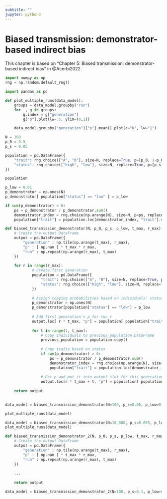 ```yaml
---
subtitle: ""
jupyter: python3
---
```


# Biased transmission: demonstrator-based indirect bias {#sec-demonstrator-biased-transmission}

:::{.callout-note}
This chapter is based on "Chapter 5: Biased transmission: demonstrator-based indirect bias" in @Acerbi2022.
:::

```python
import numpy as np 
rng = np.random.default_rng()

import pandas as pd
```

```python
def plot_multiple_runs(data_model):
    groups = data_model.groupby("run")
    for _, g in groups:
        g.index = g["generation"]
        g["p"].plot(lw=.5, ylim=(0,1))

    data_model.groupby("generation")["p"].mean().plot(c="k", lw="1")
```

```python
N = 100
p_0 = 0.5
p_s = 0.05
```

```python
population = pd.DataFrame({
    "trait": rng.choice(["A", "B"], size=N, replace=True, p=[p_0, 1-p_0]),
    "status": rng.choice(["high", "low"], size=N, replace=True, p=[p_s, 1-p_s])
})
```

```python
population
```

```python
p_low = 0.01
p_demonstrator = np.ones(N)
p_demonstrator[ population["status"] == "low" ] = p_low
```

```python
if sum(p_demonstrator) > 0:
    ps = p_demonstrator / p_demonstrator.sum()
    demonstrator_index = rng.choice(np.arange(N), size=N, p=ps, replace=True)
    population["trait"] = population.loc[demonstrator_index, "trait"].values
```

```python
def biased_transmission_demonstrator(N, p_0, p_s, p_low, t_max, r_max):
    # Create the output DataFrame
    output = pd.DataFrame({
        "generation" : np.tile(np.arange(t_max), r_max),
        "p" : [ np.nan ] * t_max * r_max,
        "run" : np.repeat(np.arange(r_max), t_max)
    })
    
    for r in range(r_max):
            # Create first generation
            population = pd.DataFrame({
                "trait": rng.choice(["A", "B"], size=N, replace=True, p=[p_0, 1-p_0]),
                "status": rng.choice(["high", "low"], size=N, replace=True, p=[p_s, 1-p_s])
            })
            
            # Assign copying probabilities based on individuals' status
            p_demonstrator = np.ones(N)
            p_demonstrator[population["status"] == "low"] = p_low
            
            # Add first generation's p for run r
            output.loc[ r * t_max, "p"] = population[ population["trait"] == "A" ].shape[0] / N
            
            for t in range(1, t_max):
                # Copy individuals to previous_population DataFrame
                previous_population = population.copy()
                
                # Copy traits based on status
                if sum(p_demonstrator) > 0:
                    ps = p_demonstrator / p_demonstrator.sum()
                    demonstrator_index = rng.choice(np.arange(N), size=N, p=ps, replace=True)
                    population["trait"] = population.loc[demonstrator_index, "trait"].values
                
                # Get p and put it into output slot for this generation t and run r
                output.loc[r * t_max + t, "p"] = population[ population["trait"] == "A" ].shape[0] / N
                
    return output
                
```

```python
data_model = biased_transmission_demonstrator(N=100, p_s=0.05, p_low=0.0001, p_0=0.5, t_max=50, r_max=10)
```

```python
plot_multiple_runs(data_model)
```

```python
data_model = biased_transmission_demonstrator(N=10_000, p_s=0.005, p_low=0.0001, p_0=0.5, t_max=200, r_max=10)
plot_multiple_runs(data_model)
```

```python
def biased_transmission_demonstrator_2(N, p_0, p_s, p_low, t_max, r_max):
    # Create the output DataFrame
    output = pd.DataFrame({
        "generation" : np.tile(np.arange(t_max), r_max),
        "p" : [ np.nan ] * t_max * r_max,
        "run" : np.repeat(np.arange(r_max), t_max)
    })
    
    ...
    
    return output
```

```python
data_model = biased_transmission_demonstrator_2(N=100, p_s=0.1, p_low=0.0001, p_0=0.5, t_max=50, r_max=50)
```




